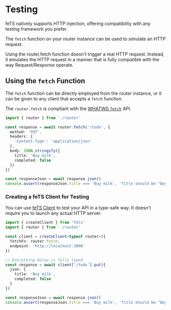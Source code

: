 
# Testing

feTS natively supports HTTP injection, offering compatibility with any testing framework you prefer.

The `fetch` function on your router instance can be used to simulate an HTTP request.

<Callout>
  Using the router.fetch function doesn't trigger a real HTTP request. Instead, it emulates the HTTP
  request in a manner that is fully compatible with the way Request/Response operate.
</Callout>

## Using the `fetch` Function

The `fetch` function can be directly employed from the router instance, or it can be given to any
client that accepts a `fetch` function.

The `router.fetch` is compliant with the
[WHATWG `fetch`](https://developer.mozilla.org/en-US/docs/Web/API/Fetch_API) API.

```ts
import { router } from './router'

const response = await router.fetch('/todo', {
  method: 'PUT',
  headers: {
    'Content-Type': 'application/json'
  },
  body: JSON.stringify({
    title: 'Buy milk',
    completed: false
  })
})

const responseJson = await response.json()
console.assert(responseJson.title === 'Buy milk', 'Title should be "Buy milk"')
```

### Creating a feTS Client for Testing

You can use [feTS Client](/client/quick-start) to test your API in a type-safe way. It doesn't
require you to launch any actual HTTP server.

```ts
import { createClient } from 'fets'
import { router } from './router'

const client = createClient<typeof router>({
  fetchFn: router.fetch,
  endpoint: 'http://localhost:3000'
})

// Everything below is fully typed
const response = await client['/todo'].put({
  json: {
    title: 'Buy milk',
    completed: false
  }
})

const responseJson = await response.json()
console.assert(responseJson.title === 'Buy milk', 'Title should be "Buy milk"')
```
